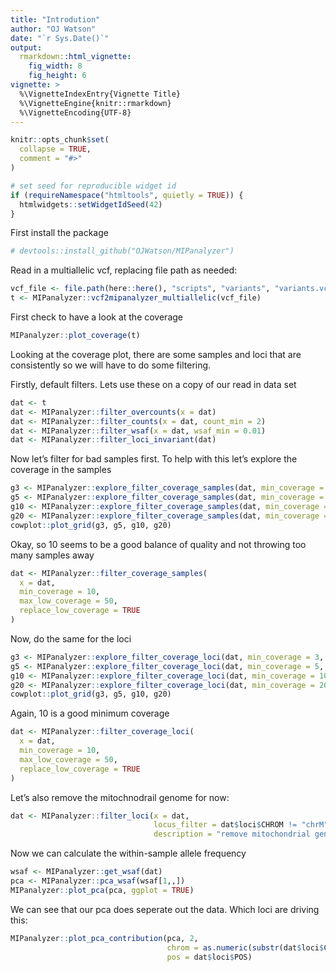 ```yaml
---
title: "Introdution"
author: "OJ Watson"
date: "`r Sys.Date()`"
output: 
  rmarkdown::html_vignette:
    fig_width: 8 
    fig_height: 6
vignette: >
  %\VignetteIndexEntry{Vignette Title}
  %\VignetteEngine{knitr::rmarkdown}
  %\VignetteEncoding{UTF-8}
---
```


```r
knitr::opts_chunk$set(
  collapse = TRUE,
  comment = "#>"
)
```

```r
# set seed for reproducible widget id
if (requireNamespace("htmltools", quietly = TRUE)) {
  htmlwidgets::setWidgetIdSeed(42)
}
```

First install the package

```r
# devtools::install_github("OJWatson/MIPanalyzer")
```

Read in a multiallelic vcf, replacing file path as needed:

```r
vcf_file <- file.path(here::here(), "scripts", "variants", "variants.vcf.gz")
t <- MIPanalyzer::vcf2mipanalyzer_multiallelic(vcf_file)
```

First check to have a look at the coverage

```r
MIPanalyzer::plot_coverage(t)
```

Looking at the coverage plot, there are some samples and loci that are consistently
so we will have to do some filtering. 

Firstly, default filters. Lets use these on a copy of our read in data set

```r
dat <- t
dat <- MIPanalyzer::filter_overcounts(x = dat)
dat <- MIPanalyzer::filter_counts(x = dat, count_min = 2)
dat <- MIPanalyzer::filter_wsaf(x = dat, wsaf_min = 0.01)
dat <- MIPanalyzer::filter_loci_invariant(dat)
```

Now let's filter for bad samples first. To help with this let's explore the 
coverage in the samples

```r
g3 <- MIPanalyzer::explore_filter_coverage_samples(dat, min_coverage = 3, max_low_coverage = 50)
g5 <- MIPanalyzer::explore_filter_coverage_samples(dat, min_coverage = 5, max_low_coverage = 50)
g10 <- MIPanalyzer::explore_filter_coverage_samples(dat, min_coverage = 10, max_low_coverage = 50)
g20 <- MIPanalyzer::explore_filter_coverage_samples(dat, min_coverage = 20, max_low_coverage = 50)
cowplot::plot_grid(g3, g5, g10, g20)
```

Okay, so 10 seems to be a good balance of quality and not throwing too many samples away

```r
dat <- MIPanalyzer::filter_coverage_samples(
  x = dat,
  min_coverage = 10,
  max_low_coverage = 50,
  replace_low_coverage = TRUE
)
```

Now, do the same for the loci

```r
g3 <- MIPanalyzer::explore_filter_coverage_loci(dat, min_coverage = 3, max_low_coverage = 50)
g5 <- MIPanalyzer::explore_filter_coverage_loci(dat, min_coverage = 5, max_low_coverage = 50)
g10 <- MIPanalyzer::explore_filter_coverage_loci(dat, min_coverage = 10, max_low_coverage = 50)
g20 <- MIPanalyzer::explore_filter_coverage_loci(dat, min_coverage = 20, max_low_coverage = 50)
cowplot::plot_grid(g3, g5, g10, g20)
```

Again, 10 is a good minimum coverage

```r
dat <- MIPanalyzer::filter_coverage_loci(
  x = dat,
  min_coverage = 10,
  max_low_coverage = 50,
  replace_low_coverage = TRUE
)
```

Let's also remove the mitochnodrail genome for now:

```r
dat <- MIPanalyzer::filter_loci(x = dat, 
                                locus_filter = dat$loci$CHROM != "chrM", 
                                description = "remove mitochondrial genome")
```

Now we can calculate the within-sample allele frequency

```r
wsaf <- MIPanalyzer::get_wsaf(dat)
pca <- MIPanalyzer::pca_wsaf(wsaf[1,,])
MIPanalyzer::plot_pca(pca, ggplot = TRUE)
```

We can see that our pca does seperate out the data. Which loci are driving this:

```r
MIPanalyzer::plot_pca_contribution(pca, 2, 
                                   chrom = as.numeric(substr(dat$loci$CHROM, 4, 5)), 
                                   pos = dat$loci$POS)
```

